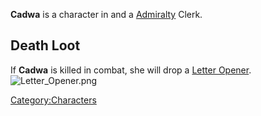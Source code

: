 

{{Infobox
| name     = Cadwa
| image    = Cadwa portrait.png
| race     = Kra'deshi
| location = Havaria - Murder Bay
| source   = 
| reward   = 
| related  = Admiralty - Clerk
| ID       =
}}{{quote|The name 'Cadwa' comes from an old folk story about outsmarting a cruel foreman, but as a bureaucrat this Cadwa definitely has the upper hand.|Cadwa's Compendium Description}}

'''Cadwa''' is a character in {{Gamename}} and a [[Admiralty]] Clerk.

== Death Loot ==
If '''Cadwa''' is killed in combat, she will drop a [[Letter Opener]].
[[File:Letter Opener.png|none|thumb]]
<br />
[[Category:Characters]]